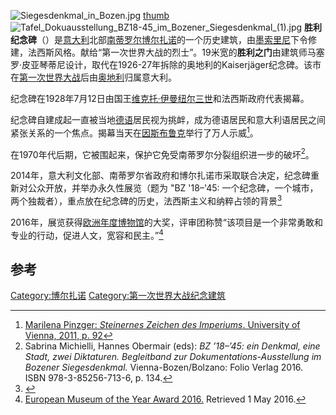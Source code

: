 [[File:Siegesdenkmal_in_Bozen.jpg|thumb]]
[[file:Cesare_Battisti_by_Adolfo_Wildt_Bozen.jpg|thumb]]
[[File:Tafel_Dokuausstellung_BZ18-45_im_Bozener_Siegesdenkmal_(1).jpg|thumb]]
'''胜利纪念碑'''（）是[[意大利|意大利]]北部[[南蒂罗尔|南蒂罗尔]][[博尔扎诺|博尔扎诺]]的一个历史建筑，由[[墨索里尼|墨索里尼]]下令修建，法西斯风格。献给“第一次世界大战的烈士”。19米宽的'''胜利之门'''由建筑师马塞罗·皮亚琴蒂尼设计，取代在1926-27年拆除的奥地利的Kaiserjäger纪念碑。该市在[[第一次世界大战|第一次世界大战]]后由[[奥地利|奥地利]]归属意大利。                                                                                                                                                                                                                                                                                  

纪念碑在1928年7月12日由国王[[维克托·伊曼纽尔三世|维克托·伊曼纽尔三世]]和法西斯政府代表揭幕。

纪念碑自建成起一直被当地[[德语|德语]]居民视为挑衅，成为德语居民和意大利语居民之间紧张关系的一个焦点。揭幕当天在[[因斯布鲁克|因斯布鲁克]]举行了万人示威<ref>[http://othes.univie.ac.at/16918/1/2011-08-19_0507935.pdf Marilena Pinzger: ''Steinernes Zeichen des Imperiums''. University of Vienna, 2011, p. 92]</ref>。

在1970年代后期，它被围起来，保护它免受南蒂罗尔分裂组织进一步的破坏<ref>Sabrina Michielli, Hannes Obermair (eds): ''BZ ’18–’45: ein Denkmal, eine Stadt, zwei Diktaturen. Begleitband zur Dokumentations-Ausstellung im Bozener Siegesdenkmal.'' Vienna-Bozen/Bolzano: Folio Verlag 2016. ISBN 978-3-85256-713-6, p. 134.</ref>。

2014年，意大利文化部、南蒂罗尔省政府和博尔扎诺市采取联合决定，纪念碑重新对公众开放，并举办永久性展览（题为 "BZ '18–'45: 一个纪念碑，一个城市，两个独裁者），重点放在纪念碑的历史，法西斯主义和纳粹占领的背景<ref>{{cite news | url=http://derstandard.at/2000003507187/Faschistisches-Siegesdenkmal-in-Bozen-entpolitisiert |title=Faschistisches Siegesdenkmal entpolitisiert |date=25 July 2014 |newspaper=Der Standard |accessdate=30 November 2015 |location=Vienna |deadurl=no}}</ref>

2016年，展览获得[[欧洲年度博物馆|欧洲年度博物馆]]的大奖，评审团称赞“该项目是一个非常勇敢和专业的行动，促进人文，宽容和民主。”<ref>[http://www.europeanmuseumforum.info/ European Museum of the Year Award 2016.] {{Wayback|url=http://www.europeanmuseumforum.info/ |date=20110123220452 }} Retrieved 1 May 2016.</ref>

==参考==
{{Reflist}}
{{coord|46|30|02|N|11|20|42|E|display=title|region:IT_type:landmark_source:dewiki}}
[[Category:博尔扎诺|Category:博尔扎诺]]
[[Category:第一次世界大战纪念建筑|Category:第一次世界大战纪念建筑]]